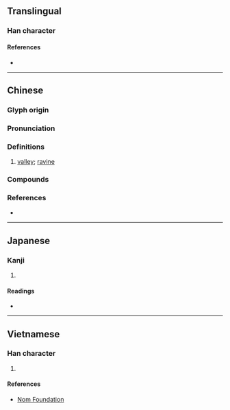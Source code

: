 {{character info/new}}
==Translingual==

===Han character===
{{Han char|rn=46|rad=山|as=07|sn=10|four=28768|canj=UCOR|ids=⿰山谷}}

====References====
* {{Han ref|kx=0311.110|dkj=08073|dj=0611.190|hdz=10775.090|uh=5CEA|ud=23786|bh=AE6E|bd=44654}}

----

==Chinese==
{{zh-forms}}

===Glyph origin===
{{Han etym}}
{{Han compound|山|谷|ls=psc|ls2=ic|t1=mountain|c1=s|c2=p|t2=valley}}

===Pronunciation===
{{zh-pron
|m=yù
|c=juk6,jyu6
|mc=
|oc=y
|cat=n
}}

===Definitions===
{{zh-hanzi}}

# [[valley]]; [[ravine]]

===Compounds===
{{zh-der|嘉峪關|李峪風格|臺峪|經石峪|朱家峪|湯峪|馬蘭峪|兩峪}}

===References===
* {{R:yue:mfccd}}

----

==Japanese==

===Kanji===
{{ja-kanji|grade=|rs=山07}}

# {{defn|lang=ja|sort=山07}}

====Readings====
* {{ja-readings|on=[[よく]] (yoku)|kun=[[たに]] (tani)}}

----

==Vietnamese==

===Han character===
{{vi-readings|rs=山07|hanviet=dụ}}

# {{defn|lang=vi|sort=山07}}

====References====
* [http://nomfoundation.org/common/nom_details.php?codepoint=5cea Nom Foundation]
